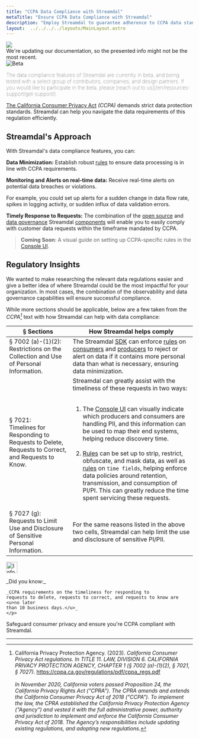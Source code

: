 ```yaml
---
title: "CCPA Data Compliance with Streamdal"
metaTitle: "Ensure CCPA Data Compliance with Streamdal"
description: "Employ Streamdal to guarantee adherence to CCPA data standards effortlessly."
layout:  ../../../../layouts/MainLayout.astro
---
```



<div class="addl-wrapper">
<div class="addl">
<img src={information} class="uimage" />
<div class="addlcontent">
We're updating our documentation, so the presented info might not be the
most recent.
</div>
</div>
</div>

<Notification type="checked">
  <img src={beta} alt="Beta" />
  <p style="font-weight: lighter;">The data compliance features of Streamdal 
  are currently in beta, and being tested with a select group of contributors, 
  companies, and design partners. If you would like to participate in the beta, 
  please 
  [reach out to us](/en/resources-support/get-support/).</p>
</Notification>


<a href="https://oag.ca.gov/privacy/ccpa" target="_blank">The California Consumer Privacy Act</a> 
_(CCPA)_ demands strict data protection standards. Streamdal can help you 
navigate the data requirements of this regulation efficiently.

## Streamdal's Approach

With Streamdal's data compliance features, you can:

**Data Minimization:** Establish robust <a href="/en/resources-support/glossary/#rule-or-step" class="pkeyword">rules</a> to ensure data processing is in 
line with CCPA requirements.

**Monitoring and Alerts on real-time data:** Receive real-time alerts on 
potential data breaches or violations.

For example, you could set up alerts for a sudden change in data flow rate, 
spikes in logging activity, or sudden influx of data validation errors.

**Timely Response to Requests:** The combination of the [open source](/en/resources-support/open-source/) and 
[data governance](/en/data-governance/overview/) Streamdal [components](/en/core-components/overview/) will enable you to easily comply with 
customer data requests within the timeframe mandated by CCPA.

> **Coming Soon**: A visual guide on setting up CCPA-specific rules in the 
[Console UI](/en/core-components/console-ui/).

## Regulatory Insights

We wanted to make researching the relevant data regulations easier and give a 
better idea of where Streamdal could be the most impactful for your 
organization. In most cases, the combination of the observability and data 
governance capabilities will ensure successful compliance. 

While more sections should be applicable, below are a few taken from the 
_CCPA[^1]_ text with how Streamdal can help with data compliance:

| § Sections | How Streamdal helps comply |
|-|-|
| § 7002 (a)-(1)(2): Restrictions on the Collection and Use of Personal Information. | The Streamdal [SDK](/en/core-components/sdk/) can enforce [rules](/en/resources-support/glossary/#rule-or-step) on [consumers](/en/resources-support/glossary/#consumer) and [producers](/en/resources-support/glossary/#producer) to reject or alert on data if it contains more personal data than what is necessary, ensuring data minimization. |
| § 7021: <br /> Timelines for Responding to Requests to Delete, Requests to Correct, and Requests to Know. | Streamdal can greatly assist with the timeliness of these requests in two ways: <br /><br /> <ol><li>The [Console UI](/en/core-components/console-ui/) can visually indicate which producers and consumers are handling PII, and this information can be used to map their end systems, helping reduce discovery time.</li> <br /><li>[Rules](/en/resources-support/glossary/#rule-or-step) can be set up to strip, restrict, obfuscate, and mask data, as well as [rules](/en/resources-support/glossary/#rule-or-step) on `time fields`, helping enforce data policies around retention, transmission, and consumption of PI/PI. This can greatly reduce the time spent servicing these requests.</li></ol> |
| § 7027 (g): <br /> Requests to Limit Use and Disclosure of Sensitive Personal Information. | For the same reasons listed in the above two cells, Streamdal can help limit the use and disclosure of sensitive PI/PII. |

<Notification type="information">
  <img src={info} alt="Information" width="30px" height="30px" />
  <div class="prose-md prose-p:my-2 prose-a:text-purple-dark prose-a:underline">
    <p>
    _Did you know:_ 
    
    _CCPA requirements on the timeliness for responding to 
    requests to delete, requests to correct, and requests to know are <u>no later 
    than 10 business days.</u>_
    </p>
  </div>
</Notification>

Safeguard consumer privacy and ensure you're CCPA compliant with Streamdal.

---

[^1]: California Privacy Protection Agency. (2023). _California Consumer Privacy Act regulations. In TITLE 11. LAW, DIVISION 6. CALIFORNIA PRIVACY PROTECTION AGENCY, CHAPTER 1 (§ 7002 (a)-(1)(2), § 7021, § 7027)_. https://cppa.ca.gov/regulations/pdf/cppa_regs.pdf <br /> <br /> _In November 2020, California voters passed Proposition 24, the California Privacy Rights Act ("CPRA"). The CPRA amends and extends the California Consumer Privacy Act of 2018 ("CCPA"). To implement the law, the CPRA established the California Privacy Protection Agency ("Agency") and vested it with the full administrative power, authority and jurisdiction to implement and enforce the California Consumer Privacy Act of 2018. The Agency’s responsibilities include updating existing regulations, and adopting new regulations._